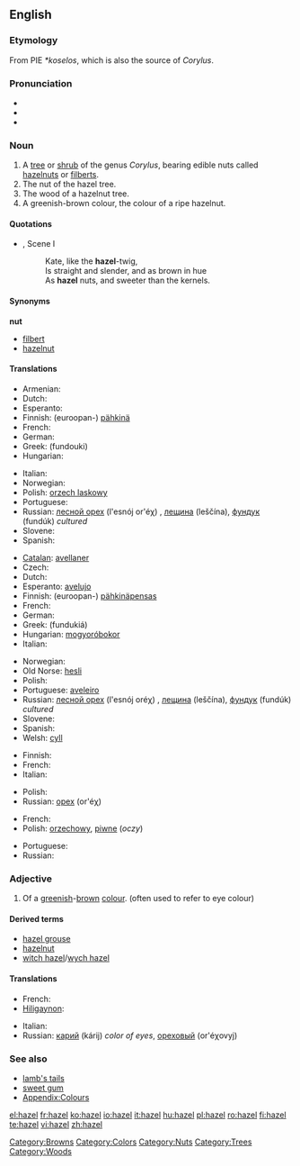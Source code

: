 {{wikipedia}}
{{also|Hazel}}
==English==

===Etymology===
From PIE ''*koselos'', which is also the source of ''Corylus''.

===Pronunciation===
* {{IPA|/'heɪzəl/}}
* {{audio|en-us-hazel.ogg|Audio (US)}}
* {{rhymes|eɪzəl}}

===Noun===
{{en-noun}}

# A [[tree]] or [[shrub]] of the genus ''Corylus'', bearing edible nuts called [[hazelnut]]s or [[filbert]]s.
# The nut of the hazel tree.
# The wood of a hazelnut tree.
# A greenish-brown colour, the colour of a ripe hazelnut.
#: {{color panel|A67B5B}}

====Quotations====
* {{RQ:Shakespeare Shrew|II}}, Scene I
*: Kate, like the '''hazel'''-twig,
*: Is straight and slender, and as brown in hue
*: As '''hazel''' nuts, and sweeter than the kernels.

====Synonyms====
'''nut'''
* [[filbert]]
* [[hazelnut]]

====Translations====
{{trans-top|nut}}
* Armenian: {{t-|hy|պնդուկ|tr=pnduk|xs=Armenian}}
* Dutch: {{t+|nl|hazelnoot}}
* Esperanto: {{t-|eo|avelo|xs=Esperanto}}
* Finnish: (euroopan-) [[pähkinä]]
* French: {{t+|fr|noisette|f}}
* German: {{t-|de|Haselnuss|f}}
* Greek: {{t+|el|φουντούκι|n|sc=Grek}} (fundouki)
* Hungarian: {{t+|hu|mogyoró}}
{{trans-mid}}
* Italian: {{t+|it|nocciola|f}}
* Norwegian: {{t|no|hasselnøtt|m+f}}
* Polish: [[orzech laskowy]] {{m}}
* Portuguese: {{t+|pt|avelã|f}}
* Russian: [[лесной орех]] (l'esnój or'éχ) {{m}}, [[лещина]] (leščína), [[фундук]] (fundúk) {{m}} ''cultured''
* Slovene: {{t+|sl|lešnik|m}}
* Spanish: {{t+|es|avellana|f}}
{{trans-bottom}}

{{trans-top|tree / shrub}}
* [[Catalan]]: [[avellaner]]
* Czech: {{t+|cs|líska|f}}
* Dutch: {{t-|nl|hazelaar|m}}
* Esperanto: [[avelujo]]
* Finnish: (euroopan-) [[pähkinä]][[pensas]]
* French: {{t+|fr|noisetier|m}}
* German: {{t-|de|Haselstrauch|m}}
* Greek: {{t+|el|φουντουκιά|f|sc=Grek}} (fundukiá)
* Hungarian: [[mogyoró]][[bokor]]
* Italian: {{t+|it|nocciolo|m}}
{{trans-mid}}
* Norwegian: {{t-|no|hassel|m+f}}
* Old Norse: [[hesli]]
* Polish: {{t-|pl|leszczyna|f}}
* Portuguese: [[aveleiro]] {{m}}
* Russian: [[лесной орех]] (l'esnój oréχ) {{m}}, [[лещина]] (leščína), [[фундук]] (fundúk) {{m}} ''cultured''
* Slovene: {{t+|sl|leska|f}}
* Spanish: {{t+|es|avellano|m}}
* Welsh: [[cyll]] {{f}}{{p}}
{{trans-bottom}}

{{trans-top|wood}}
* Finnish: {{t+|fi|pähkinäpuu}}
* French: {{t+|fr|noisetier|m}}
* Italian: {{t-|it|legno di nocciolo|m}}
{{trans-mid}}
* Polish: {{t-|pl|leszczyna|f}}
* Russian: [[орех]] (or'éχ) {{m}}
{{trans-bottom}}

{{trans-top|colour}}
* French: {{t+|fr|noisette|f}}
* Polish: [[orzechowy]], [[piwne]] (''oczy'')
{{trans-mid}}
* Portuguese: {{t+|pt|avelã|f}}
* Russian: {{t+|ru|ореховый|m|tr=or'éχovyj|sc=Cyrl}}
{{trans-bottom}}

===Adjective===
{{infl|en|adjective}}

# Of a [[greenish]]-[[brown]] [[colour]]. (often used to refer to eye colour)

====Derived terms====
* [[hazel grouse]]
* [[hazelnut]]
* [[witch hazel]]/[[wych hazel]]

====Translations====
{{trans-top|colour}}
* French: {{t+|fr|noisette}} {{inv}}
* [[Hiligaynon]]: {{tø|hil|abelyana|alt=abelyána}}
{{trans-mid}}
* Italian: {{t+|it|nocciola}}
* Russian: [[карий]] (kárij) ''color of eyes'', [[ореховый]] (or'éχovyj)
{{trans-bottom}}

===See also===
* [[lamb's tails]]
* [[sweet gum]]
* [[Appendix:Colours]]

[[Category:Browns]]
[[Category:Colors]]
[[Category:Nuts]]
[[Category:Trees]]
[[Category:Woods]]

[[el:hazel]]
[[fr:hazel]]
[[ko:hazel]]
[[io:hazel]]
[[it:hazel]]
[[hu:hazel]]
[[pl:hazel]]
[[ro:hazel]]
[[fi:hazel]]
[[te:hazel]]
[[vi:hazel]]
[[zh:hazel]]